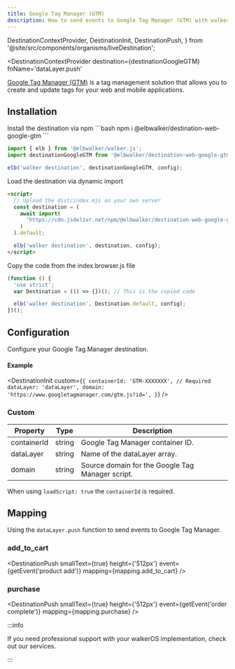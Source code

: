 ```yaml
---
title: Google Tag Manager (GTM)
description: How to send events to Google Tag Manager (GTM) with walker.js
---
```


  DestinationContextProvider,
  DestinationInit,
  DestinationPush,
} from '@site/src/components/organisms/liveDestination';

<DestinationContextProvider
  destination={destinationGoogleGTM}
  fnName='dataLayer.push'
>

<PackageLink
  browser="@elbwalker/destination-web-google-gtm"
  es5="@elbwalker/destination-web-google-gtm"
  github="packages/destinations/web/google-gtm"
  npm="@elbwalker/destination-web-google-gtm"
/>

[Google Tag Manager (GTM)](https://marketingplatform.google.com/about/tag-manager/)
is a tag management solution that allows you to create and update tags for your
web and mobile applications.

## Installation

<Tabs>
  <TabItem value="ts" label="TypeScript" default>
Install the destination via npm
```bash
npm i @elbwalker/destination-web-google-gtm
```

```js
import { elb } from '@elbwalker/walker.js';
import destinationGoogleGTM from '@elbwalker/destination-web-google-gtm';

elb('walker destination', destinationGoogleGTM, config);
```

</TabItem>
<TabItem value="script" label="Script">
Load the destination via dynamic import

```html
<script>
  // Upload the dist/index.mjs on your own server
  const destination = (
    await import(
      'https://cdn.jsdelivr.net/npm/@elbwalker/destination-web-google-gtm/dist/index.mjs'
    )
  ).default;

  elb('walker destination', destination, config);
</script>
```

</TabItem>
  <TabItem value="code" label="Code">
Copy the code from the&nbsp;<Link to="https://cdn.jsdelivr.net/npm/@elbwalker/destination-web-google-gtm@latest/dist/index.browser.js">index.browser.js</Link> file

```js
(function () {
  'use strict';
  var Destination = (() => {})(); // This is the copied code

  elb('walker destination', Destination.default, config);
})();
```

  </TabItem>
</Tabs>

## Configuration

Configure your Google Tag Manager destination.

#### Example

<DestinationInit
  custom={`{
    containerId: 'GTM-XXXXXXX', // Required
    dataLayer: 'dataLayer',
    domain: 'https://www.googletagmanager.com/gtm.js?id=',
  }`}
/>

### Custom

| Property    | Type   | Description                                                                                                         |
| ----------- | ------ | ------------------------------------------------------------------------------------------------------------------- |
| containerId | string | Google Tag Manager&nbsp;<Link to="https://support.google.com/tagmanager/answer/14847097?hl=en">container ID</Link>. |
| dataLayer   | string | Name of the dataLayer array.                                                                                        |
| domain      | string | Source domain for the Google Tag Manager script.                                                                    |

When using `loadScript: true` the `containerId` is required.

## Mapping

Using
the&nbsp;<Link to="https://developers.google.com/tag-platform/tag-manager/datalayer">`dataLayer.push`</Link>
function to send events to Google Tag Manager.

### add_to_cart

<DestinationPush
  smallText={true}
  height={'512px'}
  event={getEvent('product add')}
  mapping={mapping.add_to_cart}
/>

### purchase

<DestinationPush
  smallText={true}
  height={'512px'}
  event={getEvent('order complete')}
  mapping={mapping.purchase}
/>

:::info

If you need professional support with your walkerOS implementation, check out
our&nbsp;<Link to="/services">services</Link>.

:::

</DestinationContextProvider>
